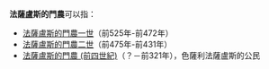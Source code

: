 '''法薩盧斯的門農'''可以指：

*[[法薩盧斯的門農一世|法薩盧斯的門農一世]]（前525年-前472年）
*[[法薩盧斯的門農二世|法薩盧斯的門農二世]]（前475年-前431年）
*[[法薩盧斯的門農_(前四世紀)|法薩盧斯的門農 (前四世紀)]]（？－前321年），色薩利法薩盧斯的公民

{{Disambiguation|Cat=七字人名译名消歧义}}